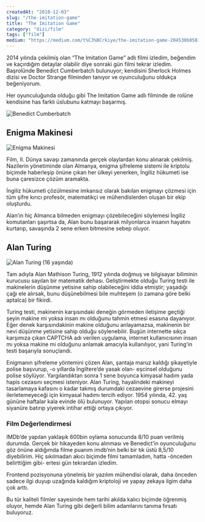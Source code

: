 ```yaml
---
createdAt: "2018-12-03"
slug: "/the-imitation-game"
title: "The Imitation Game"
category: "dizi/film"
tags: ["film"]
medium: "https://medium.com/t%C3%BCrkiye/the-imitation-game-204530b0581b"
---
```


2014 yılında çekilmiş olan “The Imitation Game” adlı filmi izledim, beğendim ve kaçırdığım detaylar olabilir diye sonraki gün filmi tekrar izledim. Başrolünde Benedict Cumberbatch bulunuyor; kendisini Sherlock Holmes dizisi ve Doctor Strange filminden tanıyor ve oyunculuğunu oldukça beğeniyorum.

Her oyunculuğunda olduğu gibi The Imitation Game adlı filminde de rolüne kendisine has farklı üslubunu katmayı başarmış.

![Benedict Cumberbatch](/blog/2018-12-03/benedict-cumberbatch.jpeg)

## Enigma Makinesi

![Enigma Makinesi](/blog/2018-12-03/enigma-makinesi.jpeg)

Film, II. Dünya savaşı zamanında gerçek olaylardan konu alınarak çekilmiş. Nazilerin yönetiminde olan Almanya, enigma şifreleme sistemi ile kriptolu biçimde haberleşip önüne çıkan her ülkeyi yenerken, İngiliz hükumeti ise buna çaresizce çözüm aramakta.

İngiliz hükumeti çözülmesine imkansız olarak bakılan enigmayı çözmesi için tüm şifre kırıcı profesör, matematikçi ve mühendislerden oluşan bir ekip oluşturdu.

Alan’ın hiç Almanca bilmeden enigmayı çözebileceğini söylemesi İngiliz komutanları şaşırtsa da, Alan bunu başararak milyonlarca insanın hayatını kurtarıp, savaşında 2 sene erken bitmesine sebep oluyor.

## Alan Turing

![Alan Turing (16 yaşında)](/blog/2018-12-03/alan-turing-16-yasinda.jpeg)

Tam adıyla Alan Mathison Turing, 1912 yılında doğmuş ve bilgisayar biliminin kurucusu sayılan bir matematik dehası. Geliştirmekte olduğu Turing testi ile makinelerin düşünme yetisine sahip olabileceğini iddia etmiştir; yaşadığı çağı ele alırsak, bunu düşünebilmesi bile muhteşem (o zamana göre belki aptalca) bir fikirdi.

Turing testi, makinenin karşısındaki deneğin görmeden iletişime geçtiği şeyin makine mi yoksa insan mı olduğunu tahmin etmesi esasına dayanıyor. Eğer denek karşısındakinin makine olduğunu anlayamazsa, makinenin bir nevi düşünme yetisine sahip olduğu söylenebilir. Bugün internette sıkça karşımıza çıkan CAPTCHA adı verilen uygulama, internet kullanıcısının insan mı yoksa makine mi olduğunu anlamak amacıyla kullanılıyor, yani Turing’in testi başarıyla sonuçlandı.

Enigmanın şifreleme yöntemini çözen Alan, şantaja maruz kaldığı şikayetiyle polise başvurup, -o yıllarda İngiltere’de yasak olan- eşcinsel olduğunu polise söylüyor. Yargılandıktan sonra 1 sene boyunca kimyasal hadım yada hapis cezasını seçmesi isteniyor. Alan Turing, hayalindeki makineyi tasarlamaya kafasını o kadar takmış durumdaki cezaevine girerse projesini ilerletemeyeceği için kimyasal hadımı tercih ediyor. 1954 yılında, 42. yaş gününe haftalar kala evinde ölü bulunuyor. Yapılan otopsi sonucu elmayı siyanüre batırıp yiyerek intihar ettiği ortaya çıkıyor.

### Film Değerlendirmesi

IMDb’de yapılan yaklaşık 600bin oylama sonucunda 8/10 puan verilmiş durumda. Gerçek bir hikayeden konu alınması ve Benedict’in oyunculuğunu göz önüne aldığımda filme puanım imdb’nin belki bir tık üstü 8,5/10 diyebilirim. Hiç sıkılmadan akıcı biçimde filmi tamamladım, hatta -önceden belirttiğim gibi- ertesi gün tekrardan izledim.

Frontend pozisyonuna yönelmiş bir yazılım mühendisi olarak, daha önceden sadece ilgi duyup uzağında kaldığım kriptoloji ve yapay zekaya ilgim daha çok arttı.

Bu tür kaliteli filmler sayesinde hem tarihi akılda kalıcı biçimde öğrenmiş oluyor, hemde Alan Turing gibi değerli bilim adamlarını tanıma fırsatı buluyoruz.
